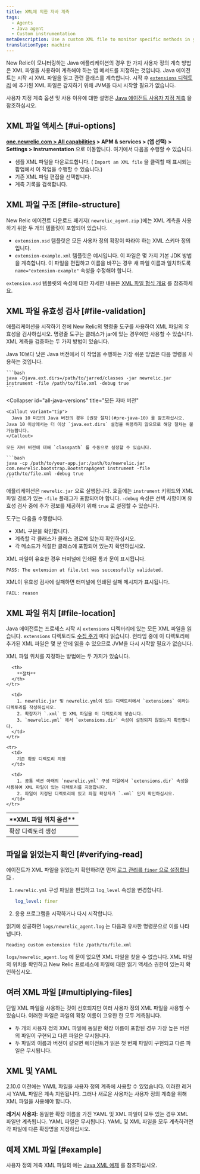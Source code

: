 ```yaml
---
title: XML에 의한 자바 계측
tags:
  - Agents
  - Java agent
  - Custom instrumentation
metaDescription: Use a custom XML file to monitor specific methods in your Java app without modifying code in New Relic.
translationType: machine
---
```


New Relic이 모니터링하는 Java 애플리케이션의 경우 한 가지 사용자 정의 계측 방법은 XML 파일을 사용하여 계측해야 하는 앱 메서드를 지정하는 것입니다. Java 에이전트는 시작 시 XML 파일을 읽고 관련 클래스를 계측합니다. 시작 후 [`extensions` 디렉토리](#file-location) 에 추가된 XML 파일은 감지하기 위해 JVM을 다시 시작할 필요가 없습니다.

사용자 지정 계측 옵션 및 사용 이유에 대한 설명은 [Java 에이전트 사용자 지정 계측](/docs/agents/java-agent/custom-instrumentation/java-custom-instrumentation) 을 참조하십시오.

## XML 파일 액세스 [#ui-options]

**[one.newrelic.com > All capabilities](https://one.newrelic.com/all-capabilities) > APM & services > (앱 선택) > Settings > Instrumentation** 으로 이동합니다. 여기에서 다음을 수행할 수 있습니다.

* 샘플 XML 파일을 다운로드합니다. ( `Import an XML file` 을 클릭할 때 표시되는 팝업에서 이 작업을 수행할 수 있습니다.)
* 기존 XML 파일 편집을 선택합니다.
* 계측 기록을 검색합니다.

## XML 파일 구조 [#file-structure]

New Relic 에이전트 다운로드 패키지( `newrelic_agent.zip` )에는 XML 계측을 사용하기 위한 두 개의 템플릿이 포함되어 있습니다.

* `extension.xsd` 템플릿은 모든 사용자 정의 확장이 따라야 하는 XML 스키마 정의입니다.
* `extension-example.xml` 템플릿은 예시입니다. 이 파일은 몇 가지 기본 JDK 방법을 계측합니다. 이 파일을 편집하고 이름을 바꾸는 경우 새 파일 이름과 일치하도록 `name="extension-example"` 속성을 수정해야 합니다.

`extension.xsd` 템플릿의 속성에 대한 자세한 내용은 [XML 파일 형식 개요](/docs/agents/java-agent/custom-instrumentation/java-custom-instrumentation-xml-examples#file-format) 를 참조하세요.

## XML 파일 유효성 검사 [#file-validation]

애플리케이션을 시작하기 전에 New Relic의 명령줄 도구를 사용하여 XML 파일의 유효성을 검사하십시오. 명령줄 도구는 클래스가 jar에 있는 경우에만 사용할 수 있습니다. XML 계측을 검증하는 두 가지 방법이 있습니다.

<CollapserGroup>
  <Collapser
    id="pre-java-10"
    title="Java 10 미만의 Java 버전"
  >
    Java 10보다 낮은 Java 버전에서 이 작업을 수행하는 가장 쉬운 방법은 다음 명령을 사용하는 것입니다.

    ```bash
    java -Djava.ext.dirs=/path/to/jarred/classes -jar newrelic.jar instrument -file /path/to/file.xml -debug true
    ```
  </Collapser>

  <Collapser
    id="all-java-versions"
    title="모든 자바 버전"
  >
    <Callout variant="tip">
      Java 10 미만의 Java 버전의 경우 [권장 절차](#pre-java-10) 를 참조하십시오. Java 10 이상에서는 더 이상 `java.ext.dirs` 설정을 허용하지 않으므로 해당 절차는 불가능합니다.
    </Callout>

    모든 자바 버전에 대해 `classpath` 를 수동으로 설정할 수 있습니다.

    ```bash
    java -cp /path/to/your-app.jar:/path/to/newrelic.jar com.newrelic.bootstrap.BootstrapAgent instrument -file /path/to/file.xml -debug true
    ```
  </Collapser>
</CollapserGroup>

애플리케이션은 `newrelic.jar` 으로 실행됩니다. 호출에는 `instrument` 키워드와 XML 파일 경로가 있는 `-file` 플래그가 포함되어야 합니다. `-debug` 속성은 선택 사항이며 유효성 검사 중에 추가 정보를 제공하기 위해 `true` 로 설정할 수 있습니다.

도구는 다음을 수행합니다.

* XML 구문을 확인합니다.
* 계측할 각 클래스가 클래스 경로에 있는지 확인하십시오.
* 각 메소드가 적절한 클래스에 포함되어 있는지 확인하십시오.

XML 파일이 유효한 경우 터미널에 인쇄된 통과 문이 표시됩니다.

```
PASS: The extension at file.txt was successfully validated.
```

XML이 유효성 검사에 실패하면 터미널에 인쇄된 실패 메시지가 표시됩니다.

```
FAIL: reason
```

## XML 파일 위치 [#file-location]

Java 에이전트는 프로세스 시작 시 `extensions` 디렉터리에 있는 모든 XML 파일을 읽습니다. `extensions` 디렉토리도 [수집 주기](/docs/accounts-partnerships/education/getting-started-new-relic/glossary#harvest-cycle) 마다 읽습니다. 런타임 중에 이 디렉토리에 추가된 XML 파일은 몇 분 안에 읽을 수 있으므로 JVM을 다시 시작할 필요가 없습니다.

XML 파일 위치를 지정하는 방법에는 두 가지가 있습니다.

<table>
  <thead>
    <tr>
      <th width={200}>
        **XML 파일 위치 옵션**
      </th>

      <th>
        **절차**
      </th>
    </tr>
  </thead>

  <tbody>
    <tr>
      <td>
        확장 디렉토리 생성
      </td>

      <td>
        1. newrelic.jar 및 newrelic.yml이 있는 디렉토리에서 `extensions` 이라는 디렉토리를 작성하십시오.
        2. 확장자가 `.xml` 인 XML 파일을 이 디렉토리에 넣습니다.
        3. `newrelic.yml` 에서 `extensions.dir` 속성이 설정되지 않았는지 확인합니다.
      </td>
    </tr>

    <tr>
      <td>
        기존 확장 디렉토리 지정
      </td>

      <td>
        1. 공통 섹션 아래의 `newrelic.yml` 구성 파일에서 `extensions.dir` 속성을 사용하여 XML 파일이 있는 디렉토리를 지정합니다.
        2. 파일이 지정된 디렉토리에 있고 파일 확장자가 `.xml` 인지 확인하십시오.
      </td>
    </tr>
  </tbody>
</table>

## 파일을 읽었는지 확인 [#verifying-read]

에이전트가 XML 파일을 읽었는지 확인하려면 먼저 [로그 관리를 `finer` 으로 설정합니다](/docs/java/java-kb-101) .

1. `newrelic.yml` 구성 파일을 편집하고 `log_level` 속성을 변경합니다.

   ```yml
   log_level: finer
   ```

2. 응용 프로그램을 시작하거나 다시 시작합니다.

읽기에 성공하면 `logs/newrelic_agent.log` 는 다음과 유사한 명령문으로 이를 나타냅니다.

```
Reading custom extension file /path/to/file.xml
```

`logs/newrelic_agent.log` 에 문이 없으면 XML 파일을 찾을 수 없습니다. XML 파일의 위치를 확인하고 New Relic 프로세스에 파일에 대한 읽기 액세스 권한이 있는지 확인하십시오.

## 여러 XML 파일 [#multiplying-files]

단일 XML 파일을 사용하는 것이 선호되지만 여러 사용자 정의 XML 파일을 사용할 수 있습니다. 이러한 파일은 파일의 확장 이름이 고유한 한 모두 계측됩니다.

* 두 개의 사용자 정의 XML 파일에 동일한 확장 이름이 포함된 경우 가장 높은 버전의 파일이 구현되고 다른 파일은 무시됩니다.
* 두 파일의 이름과 버전이 같으면 에이전트가 읽은 첫 번째 파일이 구현되고 다른 파일은 무시됩니다.

## XML 및 YAML

2.10.0 이전에는 YAML 파일을 사용자 정의 계측에 사용할 수 있었습니다. 이러한 레거시 YAML 파일은 계속 지원됩니다. 그러나 새로운 사용자는 사용자 정의 계측을 위해 XML 파일을 사용해야 합니다.

**레거시 사용자:** 동일한 확장 이름을 가진 YAML 및 XML 파일이 모두 있는 경우 XML 파일만 계측됩니다. YAML 파일은 무시됩니다. YAML 및 XML 파일을 모두 계측하려면 각 파일에 다른 확장명을 지정하십시오.

## 예제 XML 파일 [#example]

사용자 정의 계측 XML 파일의 예는 [Java XML 예제](/docs/java/custom-xml-examples) 를 참조하십시오.